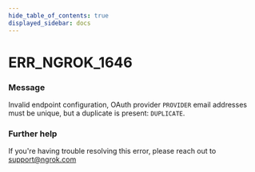 ```yaml
---
hide_table_of_contents: true
displayed_sidebar: docs
---
```



# ERR_NGROK_1646

### Message
Invalid endpoint configuration, OAuth provider `PROVIDER` email addresses must be unique, but a duplicate is present: `DUPLICATE`.

<ErrorDetails error='err_ngrok_1646' />


### Further help
If you're having trouble resolving this error, please reach out to [support@ngrok.com](mailto:support@ngrok.com?subject=Help%20with%20ERR_NGROK_1646)

